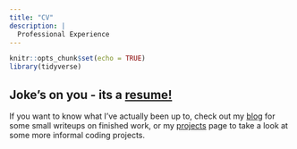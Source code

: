```yaml
---
title: "CV"
description: |
  Professional Experience
---
```


```r
knitr::opts_chunk$set(echo = TRUE)
library(tidyverse)
```

## Joke's on you - its a [resume!](Shale_Resume_nov1.pdf)

If you  want to know what I've actually been up to, check out my [blog](blog.html) for some small writeups on finished work, or my [projects](projects.html) page to take a look at some more informal coding projects.

